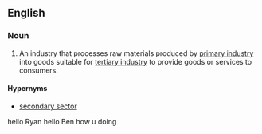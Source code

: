 ==English==
{{examples-right|sense=Levels of Industry|examples=[[primary industry]]: apple orchard<br>'''secondary industry''': apple sauce manufacturer<br>[[tertiary industry]]: grocery store|width=40%}}
===Noun===
{{en-noun|sg=[[secondary]] [[industry]]|secondary industries}}

# {{economics}} An industry that processes raw materials produced by [[primary industry]] into goods suitable for [[tertiary industry]] to provide goods or services to consumers.

====Hypernyms====
*[[secondary sector]]
hello Ryan
hello Ben how u doing